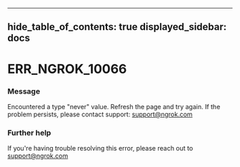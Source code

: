

---
hide_table_of_contents: true
displayed_sidebar: docs
---


# ERR_NGROK_10066

### Message
Encountered a type "never" value. Refresh the page and try again. If the problem persists, please contact support: support@ngrok.com

<ErrorDetails />



### Further help
If you're having trouble resolving this error, please reach out to [support@ngrok.com](mailto:support@ngrok.com?subject=Help%20with%20ERR_NGROK_10066)

